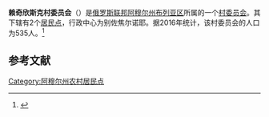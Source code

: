 {{Infobox Settlement
| official_name = 赖奇欣斯克村委员会
| native_name = Райчихинский сельсовет
| settlement_type = [[村委员会|村委员会]]
| subdivision_type = [[国家|国家]]
| subdivision_type1 = [[俄罗斯行政区划|州]]
| subdivision_type2 = [[区_(苏联)|区]]
| subdivision_name = {{RUS}}
| subdivision_name1 = [[阿穆尔州|阿穆尔州]]
| subdivision_name2 = [[布列亚区|布列亚区]]
| seat_type = 行政中心
| seat = 别佐焦尔诺耶
| population_as_of=2016
| population_footnotes = <ref name=amurstat />
| population_total = 535
| coordinates_display = inline,title
| latd = 49 | latm = 48 | lats = 47 | latNS = N
| longd = 129 | longm = 01 | longs = 24 | longEW = E
| timezone = [[雅库茨克时间|MSK+6]]
| utc_offset = +9
| blank_name = [[俄罗斯市政土地区划代码|OKTMO编码]]
| blank_info = [http://classif.spb.ru/classificators/view/tma.php?st=A&kr=1&kod=10615436 10615436]
}}
'''赖奇欣斯克村委员会'''（{{lang-ru|Райчихинский сельсовет}}）是[[俄罗斯联邦|俄罗斯联邦]][[阿穆尔州|阿穆尔州]][[布列亚区|布列亚区]]所属的一个[[村委员会|村委员会]]。其下辖有2个[[居民点|居民点]]，行政中心为别佐焦尔诺耶。据2016年统计，该村委员会的人口为535人。<ref name=amurstat>{{cite web | url = http://amurstat.gks.ru/wps/wcm/connect/rosstat_ts/amurstat/resources/d600c10043769f3eb9effbdd898fc419/07_1_4.htm | title = Оценка численности населения по городским округам, муниципальным районам, городским и сельским поселениям Амурской области на 1 января 2016 года | language = ru | accessdate = 2016-04-21 | archiveurl = https://www.webcitation.org/6gvsqa6qi?url=http://amurstat.gks.ru/wps/wcm/connect/rosstat_ts/amurstat/resources/d600c10043769f3eb9effbdd898fc419/07_1_4.htm | archivedate = 2016-04-21 | deadurl = yes }}</ref>

== 参考文献 ==
{{reflist}}

{{Russia-stub}}

[[Category:阿穆尔州农村居民点|Category:阿穆尔州农村居民点]]